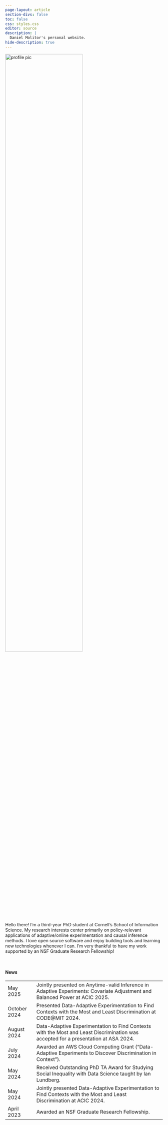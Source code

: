 ```yaml
---
page-layout: article
section-divs: false
toc: false
css: styles.css
editor: source
description: | 
  Daniel Molitor's personal website.
hide-description: true
---
```


<div class="icon-box">
<img class="icon-img" src="media/_profile2.jpg" alt="profile pic" style="width:70%;">
</div>

<br>

<div class="about-text">
<p>
Hello there! I'm a third-year PhD student at Cornell's School of Information Science. My research
interests center primarily on policy-relevant applications of adaptive/online experimentation and causal
inference methods. I love open source software and enjoy building tools and learning new technologies whenever I can. I'm very thankful to have my work <a href=https://gradschool.cornell.edu/spotlights/student-spotlight-daniel-molitor style="text-decoration: none;">supported by an NSF Graduate Research Fellowship</a>!
</p>
</div>

<br>

#### News

|      |       |
|--    |---------|
| May 2025 | Jointly presented on <a href="https://www.dmolitor.com/blog/posts/robust_adaptive_exp/" style="text-decoration: none;">Anytime-valid Inference in Adaptive Experiments: Covariate Adjustment and Balanced Power</a> at <a href="https://sci-info.org/annual-meeting/" style="text-decoration: none;">ACIC 2025</a>. |
| October 2024 | Presented <a href="https://osf.io/pa65k/" style="text-decoration: none;">Data-Adaptive Experimentation to Find Contexts with the Most and Least Discrimination</a> at <a href="https://ide.mit.edu/events/code24/" style="text-decoration: none;">CODE@MIT 2024</a>. |
| August 2024 | <a href="https://osf.io/pa65k/" style="text-decoration: none;">Data-Adaptive Experimentation to Find Contexts with the Most and Least Discrimination</a> was accepted for a presentation at <a href="https://www.asanet.org/2024-annual-meeting/" style="text-decoration: none;">ASA 2024</a>. |
| July 2024 | Awarded an <a href="https://datasciencecenter.cornell.edu/aws/" style="text-decoration: none;">AWS Cloud Computing Grant</a> ("Data-Adaptive Experiments to Discover Discrimination in Context"). |
| May 2024 | Received Outstanding PhD TA Award for <a href="https://info3370.github.io/" style="text-decoration: none;">Studying Social Inequality with Data Science</a> taught by Ian Lundberg.|
| May 2024 | Jointly presented <a href="https://osf.io/pa65k/" style="text-decoration: none;">Data-Adaptive Experimentation to Find Contexts with the Most and Least Discrimination</a> at <a href="https://sci-info.org/annual-meeting/" style="text-decoration: none;">ACIC 2024</a>.|
| April 2023 | Awarded an <a href=https://gradschool.cornell.edu/spotlights/student-spotlight-daniel-molitor/ style="text-decoration: none;">NSF Graduate Research Fellowship</a>.|

<!-- | July 2024 | <a href="https://files.osf.io/v1/resources/rkw3e/providers/osfstorage/65b132bbebe5e6067ff5e720?action=download&direct&version=1" style="text-decoration: none;">The Causal Effect of Parent Occupation on Child Occupation</a> with Jennie Brand and Ian Lundberg has been conditionally accepted at <a href="https://journals.sagepub.com/home/smr" style="text-decoration: none;">Sociological Methods & Research</a>.  -->